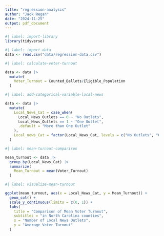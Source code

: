 ```yaml
---
title: "regression-analysis"
author: "Jack Regan"
date: "2024-11-25"
output: pdf_document
---
```


```r
#| label: import-library
library(tidyverse)
```

```r
#| label: import-data
data <- read.csv("data/regression-data.csv")
```

```r
#| label: calculate-voter-turnout

data <- data |>
  mutate(
    Voter_Turnout = Counted_Ballots/Eligible_Population
  )
```

```r
#| label: add-categorical-variable-local-news

data <- data |>
  mutate(
    Local_News_Cat = case_when(
      Local_News_Outlets == 0 ~ "No Outlets",
      Local_News_Outlets == 1 ~ "One Outlet",
      .default = "More than One Outlet"
    ),
    Local_news_Cat = factor(Local_News_Cat, levels = c("No Outlets", "One Outlet", "More than One Outlet"))
  )
```

```r
#| label: mean-turnout-comparison

mean_turnout <- data |>
  group_by(Local_News_Cat) |>
  summarize(
    Mean_Turnout = mean(Voter_Turnout)
  )
```

```r
#| label: visualize-mean-turnout

ggplot(mean_turnout, aes(x = Local_News_Cat, y = Mean_Turnout)) +
  geom_col() + 
  scale_y_continuous(limits = c(0, 1)) +
  labs(
    title = "Comparison of Mean Voter Turnout",
    subtitles = "in North Carolina counties",
    x = "Number of Local News Outlets",
    y = "Average Voter Turnout"
  )
```